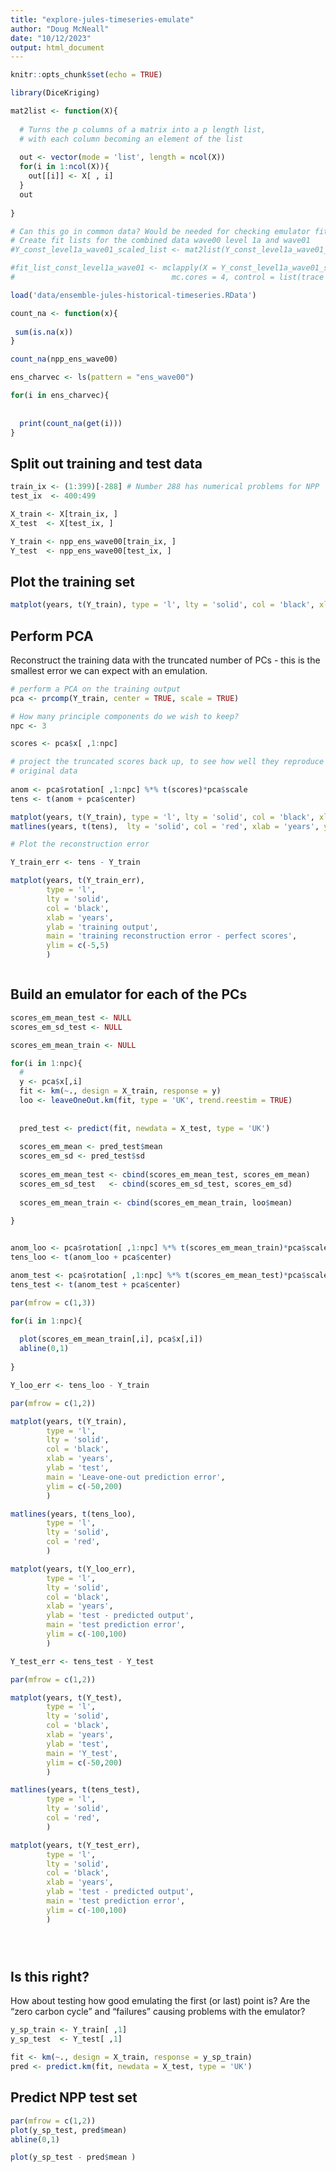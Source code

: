 ```yaml
---
title: "explore-jules-timeseries-emulate"
author: "Doug McNeall"
date: "10/12/2023"
output: html_document
---
```


```r
knitr::opts_chunk$set(echo = TRUE)
```

```r
library(DiceKriging)

```

```r

mat2list <- function(X){
  
  # Turns the p columns of a matrix into a p length list,
  # with each column becoming an element of the list
  
  out <- vector(mode = 'list', length = ncol(X))
  for(i in 1:ncol(X)){
    out[[i]] <- X[ , i]
  }
  out
  
}

# Can this go in common data? Would be needed for checking emulator fits
# Create fit lists for the combined data wave00 level 1a and wave01
#Y_const_level1a_wave01_scaled_list <- mat2list(Y_const_level1a_wave01_scaled)

#fit_list_const_level1a_wave01 <- mclapply(X = Y_const_level1a_wave01_scaled_list , FUN = km, formula = ~., design = X_level1a_wave01,
#                                   mc.cores = 4, control = list(trace = FALSE))


```



```r
load('data/ensemble-jules-historical-timeseries.RData')

```


```r
count_na <- function(x){
  
 sum(is.na(x))
}

count_na(npp_ens_wave00)
```


```r

ens_charvec <- ls(pattern = "ens_wave00")

for(i in ens_charvec){
  
  
  print(count_na(get(i)))
}

```



## Split out training and test data
```r
train_ix <- (1:399)[-288] # Number 288 has numerical problems for NPP
test_ix  <- 400:499

X_train <- X[train_ix, ]
X_test  <- X[test_ix, ]

Y_train <- npp_ens_wave00[train_ix, ]
Y_test  <- npp_ens_wave00[test_ix, ]

```

## Plot the training set

```r
matplot(years, t(Y_train), type = 'l', lty = 'solid', col = 'black', xlab = 'years', ylab = 'training output', ylim = c(0,180))


```
## Perform PCA

Reconstruct the training data with the truncated number of PCs - this is the smallest error we can expect with an emulation.
```r
# perform a PCA on the training output
pca <- prcomp(Y_train, center = TRUE, scale = TRUE)

# How many principle components do we wish to keep? 
npc <- 3

scores <- pca$x[ ,1:npc]

# project the truncated scores back up, to see how well they reproduce the 
# original data
  
anom <- pca$rotation[ ,1:npc] %*% t(scores)*pca$scale
tens <- t(anom + pca$center)


```

```r


matplot(years, t(Y_train), type = 'l', lty = 'solid', col = 'black', xlab = 'years', ylab = 'training output', ylim = c(0,180))
matlines(years, t(tens),  lty = 'solid', col = 'red', xlab = 'years', ylab = 'training output')

```
```r
# Plot the reconstruction error

Y_train_err <- tens - Y_train

matplot(years, t(Y_train_err), 
        type = 'l',
        lty = 'solid',
        col = 'black',
        xlab = 'years',
        ylab = 'training output',
        main = 'training reconstruction error - perfect scores',
        ylim = c(-5,5)
        )



```


## Build an emulator for each of the PCs
```r

scores_em_mean_test <- NULL
scores_em_sd_test <- NULL

scores_em_mean_train <- NULL

for(i in 1:npc){
  #
  y <- pca$x[,i]
  fit <- km(~., design = X_train, response = y)
  loo <- leaveOneOut.km(fit, type = 'UK', trend.reestim = TRUE)
  
  
  pred_test <- predict(fit, newdata = X_test, type = 'UK')
  
  scores_em_mean <- pred_test$mean
  scores_em_sd <- pred_test$sd
  
  scores_em_mean_test <- cbind(scores_em_mean_test, scores_em_mean)
  scores_em_sd_test   <- cbind(scores_em_sd_test, scores_em_sd)
  
  scores_em_mean_train <- cbind(scores_em_mean_train, loo$mean)
  
}


anom_loo <- pca$rotation[ ,1:npc] %*% t(scores_em_mean_train)*pca$scale
tens_loo <- t(anom_loo + pca$center)

anom_test <- pca$rotation[ ,1:npc] %*% t(scores_em_mean_test)*pca$scale
tens_test <- t(anom_test + pca$center)


```


```r
par(mfrow = c(1,3))

for(i in 1:npc){
  
  plot(scores_em_mean_train[,i], pca$x[,i])
  abline(0,1)
  
}


```



```r
Y_loo_err <- tens_loo - Y_train

par(mfrow = c(1,2))

matplot(years, t(Y_train), 
        type = 'l',
        lty = 'solid',
        col = 'black',
        xlab = 'years',
        ylab = 'test',
        main = 'Leave-one-out prediction error',
        ylim = c(-50,200)
        )

matlines(years, t(tens_loo), 
        type = 'l',
        lty = 'solid',
        col = 'red',
        )

matplot(years, t(Y_loo_err), 
        type = 'l',
        lty = 'solid',
        col = 'black',
        xlab = 'years',
        ylab = 'test - predicted output',
        main = 'test prediction error',
        ylim = c(-100,100)
        )


```

```r



Y_test_err <- tens_test - Y_test

par(mfrow = c(1,2))

matplot(years, t(Y_test), 
        type = 'l',
        lty = 'solid',
        col = 'black',
        xlab = 'years',
        ylab = 'test',
        main = 'Y_test',
        ylim = c(-50,200)
        )

matlines(years, t(tens_test), 
        type = 'l',
        lty = 'solid',
        col = 'red',
        )

matplot(years, t(Y_test_err), 
        type = 'l',
        lty = 'solid',
        col = 'black',
        xlab = 'years',
        ylab = 'test - predicted output',
        main = 'test prediction error',
        ylim = c(-100,100)
        )





```
## Is this right?
How about testing how good emulating the first (or last) point is?
Are the "zero carbon cycle" and "failures" causing problems with the emulator?
```r
y_sp_train <- Y_train[ ,1]
y_sp_test  <- Y_test[ ,1]

fit <- km(~., design = X_train, response = y_sp_train)
pred <- predict.km(fit, newdata = X_test, type = 'UK')
```

## Predict NPP test set
```r

par(mfrow = c(1,2))
plot(y_sp_test, pred$mean)
abline(0,1)

plot(y_sp_test - pred$mean )


```

